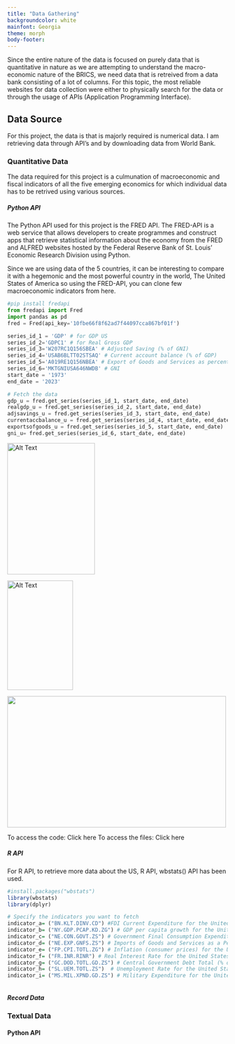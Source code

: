 ```yaml
---
title: "Data Gathering"
backgroundcolor: white
mainfont: Georgia
theme: morph
body-footer: 
---
```


Since the entire nature of the data is focused on purely data that is quantitative in nature as we are attempting to understand the macro-economic nature of the BRICS, we need data that is retreived from a data bank consisting of a lot of columns. For this topic, the most reliable websites for data collection were either to physically search for the data or through the usage of APIs (Application Programming Interface).

## Data Source

For this project, the data is that is majorly required is numerical data. I am retrieving data through API's and by downloading data from World Bank.

### Quantitative Data

The data required for this project is a culmunation of macroeconomic and fiscal indicators of all the five emerging economics for which individual data has to be retrived using various sources.

##### Python API 

The Python API used for this project is the FRED API. The FRED-API is a web service that allows developers to create programmes and construct apps that retrieve statistical information about the economy from the FRED and ALFRED websites hosted by the Federal Reserve Bank of St. Louis' Economic Research Division using Python. 

Since we are using data of the 5 countries, it can be interesting to compare it with a hegemonic and the most powerful country in the world, The United States of America so using the FRED-API, you can clone few macroeconomic indicators from here. 

```python

#pip install fredapi
from fredapi import Fred
import pandas as pd
fred = Fred(api_key='10fbe66f8f62ad7f44097cca867bf01f')
```

```python

series_id_1 = 'GDP' # for GDP US
series_id_2='GDPC1' # for Real Gross GDP
series_id_3='W207RC1Q156SBEA' # Adjusted Saving (% of GNI)
series_id_4='USAB6BLTT02STSAQ' # Current account balance (% of GDP)
series_id_5='A019RE1Q156NBEA' # Export of Goods and Services as percentage of GDP
series_id_6='MKTGNIUSA646NWDB' # GNI
start_date = '1973'
end_date = '2023'
```

```python

# Fetch the data
gdp_u = fred.get_series(series_id_1, start_date, end_date)
realgdp_u = fred.get_series(series_id_2, start_date, end_date)
adjsavings_u = fred.get_series(series_id_3, start_date, end_date)
currentaccbalance_u = fred.get_series(series_id_4, start_date, end_date)
exportsofgoods_u = fred.get_series(series_id_5, start_date, end_date)
gni_u= fred.get_series(series_id_6, start_date, end_date)

```

<img src="/images/fred1.png" alt="Alt Text" width="200" height="300" />

<img src="/images/fred2.png" alt="Alt Text" width="150" height="250" />

<img src="/images/fred3.png" width= "500" height="300" />

To access the code: Click here
To access the files: Click here

##### R API 

For R API, to retrieve more data about the US, R API, wbstats() API has been used. 

```r

#install.packages("wbstats")
library(wbstats)
library(dplyr)

```

```r
# Specify the indicators you want to fetch
indicator_a= ("BN.KLT.DINV.CD") #FDI Current Expenditure for the United States
indicator_b= ("NY.GDP.PCAP.KD.ZG") # GDP per capita growth for the United States
indicator_c= ("NE.CON.GOVT.ZS") # Government Final Consumption Expenditure for the United States
indicator_d= ("NE.EXP.GNFS.ZS") # Imports of Goods and Services as a Percentage of GDP for the United States
indicator_e= ("FP.CPI.TOTL.ZG") # Inflation (consumer prices) for the United States
indicator_f= ("FR.INR.RINR") # Real Interest Rate for the United States
indicator_g= ("GC.DOD.TOTL.GD.ZS") # Central Government Debt Total (% of GDP) for the United States
indicator_h= ("SL.UEM.TOTL.ZS")  # Unemployment Rate for the United States
indicator_i= ("MS.MIL.XPND.GD.ZS") # Military Expenditure for the United States


```

```r



```

##### Record Data 


### Textual Data

#### Python API 